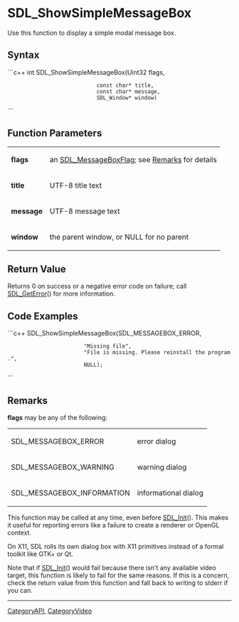 
= SDL_ShowSimpleMessageBox =
Use this function to display a simple modal message box.


== Syntax ==
```c++
int SDL_ShowSimpleMessageBox(Uint32      flags,
                             const char* title,
                             const char* message,
                             SDL_Window* window)
```

== Function Parameters ==
{|
|'''flags'''
|an [[SDL_MessageBoxFlags|SDL_MessageBoxFlag]]; see [[#flags|Remarks]] for details
|-
|'''title'''
|UTF-8 title text
|-
|'''message'''
|UTF-8 message text
|-
|'''window'''
|the parent window, or NULL for no parent
|}

== Return Value ==
Returns 0 on success or a negative error code on failure; call [[SDL_GetError]]() for more information.

== Code Examples ==
```c++
SDL_ShowSimpleMessageBox(SDL_MESSAGEBOX_ERROR,
                         "Missing file",
                         "File is missing. Please reinstall the program.",
                         NULL);
```

== Remarks ==
<span id="flags"></span> '''flags''' may be any of the following:
{|
|SDL_MESSAGEBOX_ERROR
|error dialog
|-
|SDL_MESSAGEBOX_WARNING
|warning dialog
|-
|SDL_MESSAGEBOX_INFORMATION
|informational dialog
|}

This function may be called at any time, even before [[SDL_Init]](). This makes it useful for reporting errors like a failure to create a renderer or OpenGL context.

On X11, SDL rolls its own dialog box with X11 primitives instead of a formal toolkit like GTK+ or Qt.

Note that if [[SDL_Init]]() would fail because there isn't any available video target, this function is likely to fail for the same reasons. If this is a concern, check the return value from this function and fall back to writing to stderr if you can.

----
[[CategoryAPI]], [[CategoryVideo]]
